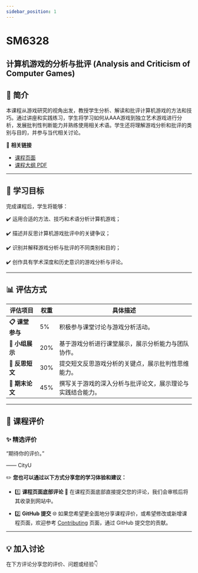 ```yaml
---
sidebar_position: 1
---
```


# SM6328
## 计算机游戏的分析与批评 (Analysis and Criticism of Computer Games)

## **📘 简介**
本课程从游戏研究的视角出发，教授学生分析、解读和批评计算机游戏的方法和技巧。通过讲座和实践练习，学生将学习如何从AAA游戏到独立艺术游戏进行分析，发展批判性判断能力并熟练使用相关术语。学生还将理解游戏分析和批评的类别与目的，并参与当代相关讨论。

🔗 **相关链接**
- [课程页面](https://www.cityu.edu.hk/catalogue/pg/202425/course/SM6328.htm)
- [课程大纲 PDF](https://www.cityu.edu.hk/catalogue/pg/202425/course/SM6328.pdf)

---

## **🎯 学习目标**

完成课程后，学生将能够：

✔️ 运用合适的方法、技巧和术语分析计算机游戏；

✔️ 描述并反思计算机游戏批评中的关键争议；

✔️ 识别并解释游戏分析与批评的不同类别和目的；

✔️ 创作具有学术深度和历史意识的游戏分析与评论。

---

## **📊 评估方式**

| **评估项目**                     | **权重** | **具体描述**                                                                                       |
|---------------------------------|---------|---------------------------------------------------------------------------------------------------|
| **📋 课堂参与**                   | 5%      | 积极参与课堂讨论与游戏分析活动。                                                                     |
| **📂 小组展示**                   | 20%     | 基于游戏分析进行课堂展示，展示分析能力与团队协作。                                                    |
| **📂 反思短文**                   | 30%     | 提交短文反思游戏分析的关键点，展示批判性思维能力。                                                    |
| **📂 期末论文**                   | 45%     | 撰写关于游戏的深入分析与批评论文，展示理论与实践结合能力。                                               |

---

## **💬 课程评价**

### ✨ **精选评价**
<div className={commentStyles.commentBox}>
    <p className={commentStyles.commentText}>
        “期待你的评价。”
    </p>
    <p className={commentStyles.commentAuthor}>—— CityU</p>
</div>

✏️ **您也可以通过以下方式分享您的学习体验和建议：**

- 1️⃣ **课程页面底部评论**
💬 在课程页面底部直接提交您的评论，我们会审核后将其收录到网站中。

- 2️⃣ **GitHub 提交**
🌐 如果您希望更全面地分享课程评价，或希望修改或新增课程页面，欢迎参考 [Contributing](/contributing) 页面，通过 GitHub 提交您的贡献。

---

## **💡 加入讨论**

在下方评论分享您的评价、问题或经验👇
<Utterances />